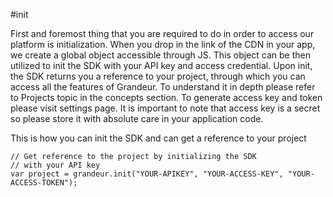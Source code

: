 
#init

First and foremost thing that you are required to do in order to access our platform is initialization. When you drop in the link of the CDN in your app, we create a global object accessible through JS. This object can be then utilized to init the SDK with your API key and access credential. Upon init, the SDK returns you a reference to your project, through which you can access all the features of Grandeur. To understand it in depth please refer to Projects topic in the concepts section. To generate access key and token please visit settings page. It is important to note that access key is a secret so please store it with absolute care in your application code.

This is how you can init the SDK and can get a reference to your project

```
// Get reference to the project by initializing the SDK
// with your API key
var project = grandeur.init("YOUR-APIKEY", "YOUR-ACCESS-KEY", "YOUR-ACCESS-TOKEN");
```
